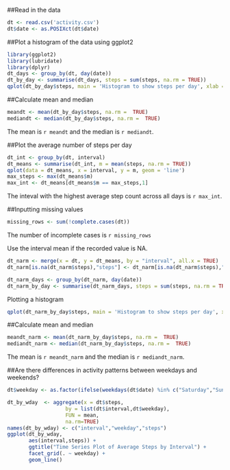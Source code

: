 
##Read in the data

```r
dt <- read.csv('activity.csv')
dt$date <- as.POSIXct(dt$date)
```

##Plot a histogram of the data using ggplot2

```r
library(ggplot2)
library(lubridate)
library(dplyr)
dt_days <- group_by(dt, day(date))
dt_by_day <- summarise(dt_days, steps = sum(steps, na.rm = TRUE))
qplot(dt_by_day$steps, main = 'Histogram to show steps per day', xlab = "steps")
```

##Calculate mean and median
```r
meandt <- mean(dt_by_day$steps, na.rm =  TRUE)
mediandt <- median(dt_by_day$steps, na.rm =  TRUE)
```

The mean is `r meandt` and the median is `r mediandt`.

##Plot the average number of steps per day

```r

dt_int <- group_by(dt, interval)
dt_means <- summarise(dt_int, m = mean(steps, na.rm = TRUE))
qplot(data = dt_means, x = interval, y = m, geom = 'line')
max_steps <- max(dt_means$m)
max_int <- dt_means[dt_means$m == max_steps,1]
```

The inteval with the highest average step count across all days is `r max_int`.

##Inputting missing values

```r
missing_rows <- sum(!complete.cases(dt))
```

The number of incomplete cases is `r missing_rows`

Use the interval mean if the recorded value is NA.

```r
dt_narm <- merge(x = dt, y = dt_means, by = "interval", all.x = TRUE)
dt_narm[is.na(dt_narm$steps),"steps"] <- dt_narm[is.na(dt_narm$steps),"m"]

dt_narm_days <- group_by(dt_narm, day(date))
dt_narm_by_day <- summarise(dt_narm_days, steps = sum(steps, na.rm = TRUE))

```

Plotting a histogram

```r
qplot(dt_narm_by_day$steps, main = 'Histogram to show steps per day', xlab = "steps")
```

##Calculate mean and median
```r
meandt_narm <- mean(dt_narm_by_day$steps, na.rm =  TRUE)
mediandt_narm <- median(dt_narm_by_day$steps, na.rm =  TRUE)
```

The mean is `r meandt_narm` and the median is `r mediandt_narm`.

##Are there differences in activity patterns between weekdays and weekends?

```r
dt$weekday <- as.factor(ifelse(weekdays(dt$date) %in% c("Saturday","Sunday"), "Weekend", "Weekday"))

dt_by_wday  <- aggregate(x = dt$steps, 
                   by = list(dt$interval,dt$weekday), 
                   FUN = mean,
                   na.rm=TRUE)
names(dt_by_wday) <- c("interval","weekday","steps")
ggplot(dt_by_wday,
       aes(interval,steps)) +
       ggtitle("Time Series Plot of Average Steps by Interval") +
       facet_grid(. ~ weekday) +
       geom_line()

```
